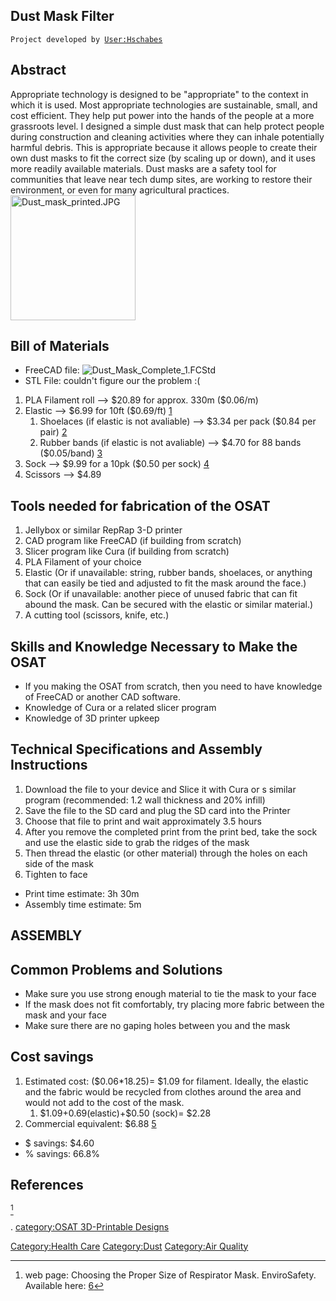 {{242}}
==Dust Mask Filter ==
 Project developed by [[User:Hschabes]]
{{Statusboxtop}}
{{status-design}}
{{status-prototype}}
{{status-deployed}}
{{status-model}}
{{status-verified}}
{{boxbottom}}

==Abstract==
Appropriate technology is designed to be "appropriate" to the context in which it is used. Most appropriate technologies are sustainable, small, and cost efficient. They help put power into the hands of the people at a more grassroots level. I designed a simple dust mask that can help protect people during construction and cleaning activities where they can inhale potentially harmful debris. This is appropriate because it allows people to create their own dust masks to fit the correct size (by scaling up or down), and it uses more readily available materials. Dust masks are a safety tool for communities that leave near tech dump sites, are working to restore their environment, or even for many agricultural practices. 
[[File:Dust mask printed.JPG|200px|right]]

== Bill of Materials==
* FreeCAD file: [[File:Dust Mask Complete 1.FCStd]] 
* STL File: couldn't figure our the problem :(

# PLA Filament roll --> $20.89 for approx. 330m ($0.06/m)
# Elastic --> $6.99 for 10ft ($0.69/ft) [https://www.amazon.com/Paracord-Elastic-Crafting-Stretch-Various/dp/B00IO4M7N2/ref=sr_1_cc_1?s=aps&ie=UTF8&qid=1492907630&sr=1-1-catcorr&keywords=elastic%2Bcord%2B10%2Bfeet&th=1&psc=1]
## Shoelaces (if elastic is not avaliable) --> $3.34 per pack ($0.84 per pair) [https://www.amazon.com/BIRCHs-Shoelaces-Colors-Different-Lengths/dp/B00HAS5QP4/ref=sr_1_2?s=apparel&ie=UTF8&qid=1492907547&sr=1-2&nodeID=7141123011&psd=1&keywords=shoe+laces]
## Rubber bands (if elastic is not avaliable) --> $4.70 for 88 bands ($0.05/band) [https://www.amazon.com/Universal-00464-64-Size-Rubber-Bands/dp/B000783OXA/ref=sr_1_4?s=office-products&ie=UTF8&qid=1492907518&sr=1-4&keywords=rubber+bands]
# Sock --> $9.99 for a 10pk ($0.50 per sock) [http://www.target.com/p/men-s-gildan-10pk-white-crew-socks/-/A-46759475]
# Scissors --> $4.89

== Tools needed for fabrication of the OSAT==
# Jellybox or similar RepRap 3-D printer
# CAD program like FreeCAD (if building from scratch)
# Slicer program like Cura (if building from scratch)
# PLA Filament of your choice
# Elastic (Or if unavailable: string, rubber bands, shoelaces, or anything that can easily be tied and adjusted to fit the mask around the face.)
# Sock (Or if unavailable: another piece of unused fabric that can fit abound the mask. Can be secured with the elastic or similar material.)
# A cutting tool (scissors, knife, etc.)

== Skills and Knowledge Necessary to Make the OSAT ==
* If you making the OSAT from scratch, then you need to have knowledge of FreeCAD or another CAD software.
* Knowledge of Cura or a related slicer program
* Knowledge of 3D printer upkeep

== Technical Specifications and Assembly Instructions==
# Download the file to your device and Slice it with Cura or s similar program (recommended: 1.2 wall thickness and 20% infill)
# Save the file to the SD card and plug the SD card into the Printer
# Choose that file to print and wait approximately 3.5 hours 
# After you remove the completed print from the print bed, take the sock and use the elastic side to grab the ridges of the mask
# Then thread the elastic (or other material) through the holes on each side of the mask
# Tighten to face

* Print time estimate: 3h 30m
* Assembly time estimate: 5m

==ASSEMBLY== 
{{Gallery
|width=200
|height=200
|align="left"
|title=Step 1
|lines=4
|File:IMG 0551.JPG|Tie the string or elastic so each hole on the side of the dust mask. Make sure the mask fits snug against the mask.|
}}
{{Gallery
|width=200
|height=200
|align="left"
|title=Step 2
|lines=4
|File:Dustmask3.JPG|Fit a sock or another piece of spare fabric over the top of the mask. You can do this on the inside or the outside.|
}}

== Common Problems and Solutions==
* Make sure you use strong enough material to tie the mask to your face
* If the mask does not fit comfortably, try placing more fabric between the mask and your face
* Make sure there are no gaping holes between you and the mask

== Cost savings==
# Estimated cost: ($0.06*18.25)= $1.09 for filament. Ideally, the elastic and the fabric would be recycled from clothes around the area and would not add to the cost of the mask.
## $1.09+0.69(elastic)+$0.50 (sock)= $2.28
# Commercial equivalent: $6.88 [https://www.amazon.com/Universal-Non-Toxic-Disposable-Filter-Safety/dp/B01L9SVTA6/ref=sr_1_6?ie=UTF8&qid=1492996384&sr=8-6&keywords=dust+mask]

* $ savings: $4.60
*  % savings: 66.8%

==References==
<ref>web page: Choosing the Proper Size of Respirator Mask. EnviroSafety. Available here: [http://www.envirosafetyproducts.com/resources/respirators-choosing-the-size.html]</ref>

<references/> 

<nowiki>
</nowiki>

[[Category:Health Care]]
[[Category:Dust]]
[[Category:Air Quality]].
[[category:OSAT 3D-Printable Designs]]